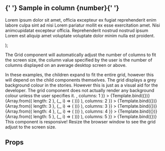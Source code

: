 
  <div
    style={{
      width: '100%',
      height: '100%',
      backgroundColor: '#c2c2c2',
      border: '1px solid #000',
      padding: '10px'
    }}
  >
    <h2 style={{ fontSize: '2rem', fontWeight: 'bold', marginBottom: '10px' }}>
      {' '}
      Sample in column {number}{' '}
    </h2>
    <p>
      Lorem ipsum dolor sit amet, officia excepteur ex fugiat reprehenderit enim
      labore culpa sint ad nisi Lorem pariatur mollit ex esse exercitation amet.
      Nisi animcupidatat excepteur officia. Reprehenderit nostrud nostrud ipsum
      Lorem est aliquip amet voluptate voluptate dolor minim nulla est proident.
    </p>
  </div>
);

<Meta
  title="molecule/Grid"
  component={Grid}
/>


<Title type="ALPHA">Grid</Title>

<Description of={Grid} />

The Grid component will automatically adjust the number of columns to fit the screen size, the column value specified by the user
is the number of columns displayed on an average desktop screen or above.

<Tip type="warning">
  In these examples, the children expand to fit the entire grid, however this
  will depend on the child components themselves.
</Tip>

<Tip type="note">
  The grid displays a grey background colour in the stories. However this is just as a visual aid for the developer. The grid
  component does not actually render any background colour unless the user specifies it.
</Tip>

<Canvas withSource="open">
  <Story
    name="Default"
    args={{
      children: <SampleChild number={1} />,
      columns: 1
    }}
  >
    {Template.bind({})}
  </Story>
</Canvas>

<Canvas withSource="open">
  <Story
    name="Two Columns"
    args={{
      children: (
        <>
          {Array.from({ length: 2 }, (_, i) => (
            <SampleChild key={i} number={i + 1} />
          ))}
        </>
      ),
      columns: 2
    }}
  >
    {Template.bind({})}
  </Story>
</Canvas>

<Canvas withSource="open">
  <Story
    name="Three Columns"
    args={{
      children: (
        <>
          {Array.from({ length: 3 }, (_, i) => (
            <SampleChild key={i} number={i + 1} />
          ))}
        </>
      ),
      columns: 3
    }}
  >
    {Template.bind({})}
  </Story>
</Canvas>

<Canvas withSource="open">
  <Story
    name="Four Columns"
    args={{
      children: (
        <>
          {Array.from({ length: 4 }, (_, i) => (
            <SampleChild key={i} number={i + 1} />
          ))}
        </>
      ),
      columns: 4
    }}
  >
    {Template.bind({})}
  </Story>
</Canvas>

<Canvas withSource="open">
  <Story
    name="Five Columns"
    args={{
      children: (
        <>
          {Array.from({ length: 5 }, (_, i) => (
            <SampleChild key={i} number={i + 1} />
          ))}
        </>
      ),
      columns: 5
    }}
  >
    {Template.bind({})}
  </Story>
</Canvas>

<Tip type="tip">
  This component is responsive! Resize the browser window to see the grid adjust
  to the screen size.
</Tip>

## Props

<ArgsTable of={Grid} />
